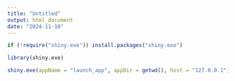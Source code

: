 ---
title: "Untitled"
output: html_document
date: "2024-11-10"
---

```{r setup, include=FALSE}


if (!require("shiny.exe")) install.packages("shiny.exe")

library(shiny.exe)

shiny.exe(appName = "launch_app", appDir = getwd(), host = "127.0.0.1")


```
